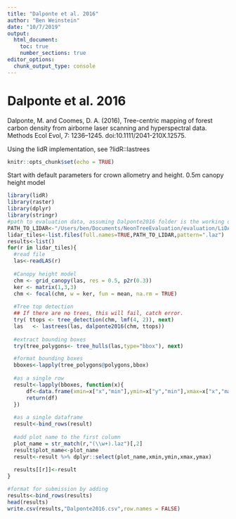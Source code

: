 ```yaml
---
title: "Dalponte et al. 2016"
author: "Ben Weinstein"
date: "10/7/2019"
output: 
  html_document:
    toc: true
    number_sections: true
editor_options: 
  chunk_output_type: console
---
```


# Dalponte et al. 2016 

Dalponte, M. and Coomes, D. A. (2016), Tree-centric mapping of forest carbon density from airborne laser scanning and hyperspectral data. Methods Ecol Evol, 7: 1236–1245. doi:10.1111/2041-210X.12575.

Using the lidR implementation, see ?lidR::lastrees
```r
knitr::opts_chunk$set(echo = TRUE)
```

Start with default parameters for crown allometry and height. 0.5m canopy height model

```r
library(lidR)
library(raster)
library(dplyr)
library(stringr)
#path to evaluation data, assuming Dalponte2016 folder is the working dir
PATH_TO_LIDAR<-"/Users/ben/Documents/NeonTreeEvaluation/evaluation/LiDAR/"
lidar_tiles<-list.files(full.names=TRUE,PATH_TO_LIDAR,pattern=".laz")
results<-list()
for(r in lidar_tiles){
  #read file
  las<-readLAS(r)
  
  #Canopy height model
  chm <- grid_canopy(las, res = 0.5, p2r(0.3))
  ker <- matrix(1,3,3)
  chm <- focal(chm, w = ker, fun = mean, na.rm = TRUE)
  
  #Tree top detection 
  ## If there are no trees, this will fail, catch error.
  try( ttops <- tree_detection(chm, lmf(4, 2)), next)
  las   <- lastrees(las, dalponte2016(chm, ttops))
  
  #extract bounding boxes
  try(tree_polygons<- tree_hulls(las,type="bbox"), next)

  #format bounding boxes
  bboxes<-lapply(tree_polygons@polygons,bbox)
  
  #as a single row
  result<-lapply(bboxes, function(x){
      df<-data.frame(xmin=x["x","min"],ymin=x["y","min"],xmax=x["x","max"],ymax=x["y","max"])
      return(df)
  })
  
  #as a single dataframe
  result<-bind_rows(result)
  
  #add plot name to the first column
  plot_name = str_match(r,"(\\w+).laz")[,2]
  result$plot_name<-plot_name
  result<-result %>% dplyr::select(plot_name,xmin,ymin,xmax,ymax)
  
  results[[r]]<-result 
}

#format for submission by adding
results<-bind_rows(results)
head(results)
write.csv(results,"Dalponte2016.csv",row.names = FALSE)
```

